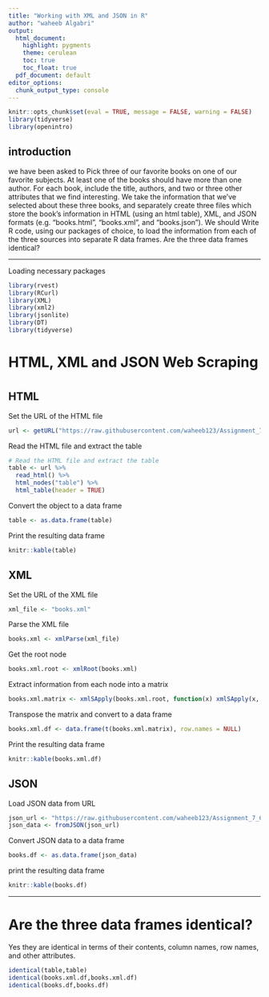 ```yaml
---
title: "Working with XML and JSON in R"
author: "waheeb Algabri"
output:
  html_document:
    highlight: pygments
    theme: cerulean
    toc: true
    toc_float: true
  pdf_document: default
editor_options: 
  chunk_output_type: console
---
```


```r
knitr::opts_chunk$set(eval = TRUE, message = FALSE, warning = FALSE)
library(tidyverse)
library(openintro)
```



## introduction 

we have been asked to Pick three of our favorite books on one of our favorite subjects. At least one of the books should have more than one author. For each book, include the title, authors, and two or three other attributes that we find interesting.
We take the information that we’ve selected about these three books, and separately create three files which store the book’s information in HTML (using an html table), XML, and JSON formats (e.g. “books.html”, “books.xml”, and “books.json”). 
We should Write R code, using our packages of choice, to load the information from each of the three sources into separate R data frames. Are the three data frames identical?

***

Loading necessary packages

```r
library(rvest)
library(RCurl)
library(XML)
library(xml2)
library(jsonlite)
library(DT)
library(tidyverse)
```




# HTML, XML and JSON Web Scraping

# {.tabset}

## HTML

Set the URL of the HTML file

```r
url <- getURL("https://raw.githubusercontent.com/waheeb123/Assignment_7_607/main/books.html")

```

Read the HTML file and extract the table

```r

# Read the HTML file and extract the table
table <- url %>%
  read_html() %>%
  html_nodes("table") %>%
  html_table(header = TRUE)

```

Convert the object to a data frame

```r
table <- as.data.frame(table)
```

Print the resulting data frame

```r
knitr::kable(table)

```



## XML 

Set the URL of the XML file

```r
xml_file <- "books.xml"
```


Parse the XML file

```r

books.xml <- xmlParse(xml_file)
```


Get the root node

```r

books.xml.root <- xmlRoot(books.xml)
```


Extract information from each node into a matrix

```r
books.xml.matrix <- xmlSApply(books.xml.root, function(x) xmlSApply(x, xmlValue))
```


Transpose the matrix and convert to a data frame

```r
books.xml.df <- data.frame(t(books.xml.matrix), row.names = NULL)

```


Print the resulting data frame

```r
knitr::kable(books.xml.df)
```




## JSON 
 
 
Load JSON data from URL

```r

json_url <- "https://raw.githubusercontent.com/waheeb123/Assignment_7_607/main/books.json"
json_data <- fromJSON(json_url)
```


Convert JSON data to a data frame

```r
books.df <- as.data.frame(json_data)
```


print the resulting data frame

```r
knitr::kable(books.df)
```
 
 

 
 ***
 
# Are the three data frames identical?
 


Yes they are identical in terms of their contents, column names, row names, and other attributes.


```r
identical(table,table)
identical(books.xml.df,books.xml.df)
identical(books.df,books.df)

```


